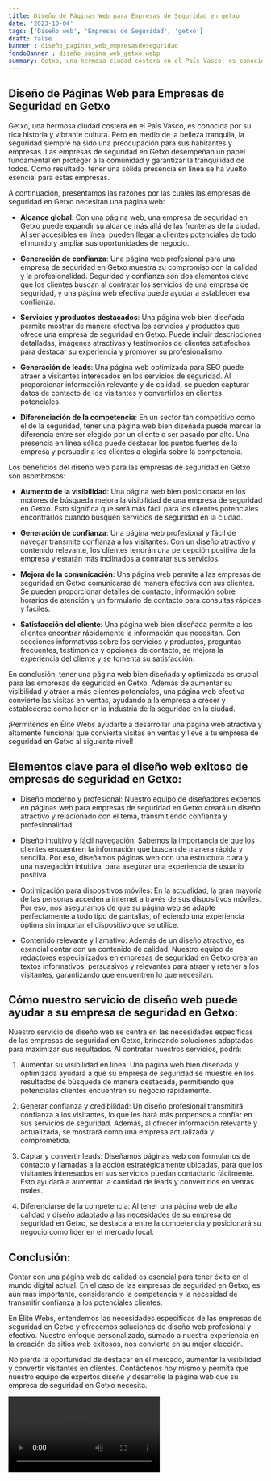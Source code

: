 ```yaml
---
title: Diseño de Páginas Web para Empresas de Seguridad en getxo
date: '2023-10-04'
tags: ['Diseño web', 'Empresas de Seguridad', 'getxo']
draft: false
banner : diseño_paginas_web_empresasdeseguridad
fondoBanner : diseño_pagina_web_getxo.webp
summary: Getxo, una hermosa ciudad costera en el País Vasco, es conocida por su rica historia y vibrante cultura. Pero en medio de la belleza tranquila, la seguridad siempre ha sido una preocupación para sus habitantes y empresas. Las empresas de seguridad en Getxo desempeñan un papel fundamental en proteger a la comunidad y garantizar la tranquilidad de todos. Como resultado, tener una sólida presencia en línea se ha vuelto esencial para estas empresas.
---
```


## Diseño de Páginas Web para Empresas de Seguridad en Getxo

Getxo, una hermosa ciudad costera en el País Vasco, es conocida por su rica historia y vibrante cultura. Pero en medio de la belleza tranquila, la seguridad siempre ha sido una preocupación para sus habitantes y empresas. Las empresas de seguridad en Getxo desempeñan un papel fundamental en proteger a la comunidad y garantizar la tranquilidad de todos. Como resultado, tener una sólida presencia en línea se ha vuelto esencial para estas empresas.

A continuación, presentamos las razones por las cuales las empresas de seguridad en Getxo necesitan una página web:

- **Alcance global**: Con una página web, una empresa de seguridad en Getxo puede expandir su alcance más allá de las fronteras de la ciudad. Al ser accesibles en línea, pueden llegar a clientes potenciales de todo el mundo y ampliar sus oportunidades de negocio.

- **Generación de confianza**: Una página web profesional para una empresa de seguridad en Getxo muestra su compromiso con la calidad y la profesionalidad. Seguridad y confianza son dos elementos clave que los clientes buscan al contratar los servicios de una empresa de seguridad, y una página web efectiva puede ayudar a establecer esa confianza.

- **Servicios y productos destacados**: Una página web bien diseñada permite mostrar de manera efectiva los servicios y productos que ofrece una empresa de seguridad en Getxo. Puede incluir descripciones detalladas, imágenes atractivas y testimonios de clientes satisfechos para destacar su experiencia y promover su profesionalismo.

- **Generación de leads**: Una página web optimizada para SEO puede atraer a visitantes interesados en los servicios de seguridad. Al proporcionar información relevante y de calidad, se pueden capturar datos de contacto de los visitantes y convertirlos en clientes potenciales.

- **Diferenciación de la competencia**: En un sector tan competitivo como el de la seguridad, tener una página web bien diseñada puede marcar la diferencia entre ser elegido por un cliente o ser pasado por alto. Una presencia en línea sólida puede destacar los puntos fuertes de la empresa y persuadir a los clientes a elegirla sobre la competencia.

Los beneficios del diseño web para las empresas de seguridad en Getxo son asombrosos:

- **Aumento de la visibilidad**: Una página web bien posicionada en los motores de búsqueda mejora la visibilidad de una empresa de seguridad en Getxo. Esto significa que será más fácil para los clientes potenciales encontrarlos cuando busquen servicios de seguridad en la ciudad.

- **Generación de confianza**: Una página web profesional y fácil de navegar transmite confianza a los visitantes. Con un diseño atractivo y contenido relevante, los clientes tendrán una percepción positiva de la empresa y estarán más inclinados a contratar sus servicios.

- **Mejora de la comunicación**: Una página web permite a las empresas de seguridad en Getxo comunicarse de manera efectiva con sus clientes. Se pueden proporcionar detalles de contacto, información sobre horarios de atención y un formulario de contacto para consultas rápidas y fáciles.

- **Satisfacción del cliente**: Una página web bien diseñada permite a los clientes encontrar rápidamente la información que necesitan. Con secciones informativas sobre los servicios y productos, preguntas frecuentes, testimonios y opciones de contacto, se mejora la experiencia del cliente y se fomenta su satisfacción.

En conclusión, tener una página web bien diseñada y optimizada es crucial para las empresas de seguridad en Getxo. Además de aumentar su visibilidad y atraer a más clientes potenciales, una página web efectiva convierte las visitas en ventas, ayudando a la empresa a crecer y establecerse como líder en la industria de la seguridad en la ciudad.

¡Permítenos en Élite Webs ayudarte a desarrollar una página web atractiva y altamente funcional que convierta visitas en ventas y lleve a tu empresa de seguridad en Getxo al siguiente nivel!

<GifSeo />

<Cta />

## Elementos clave para el diseño web exitoso de empresas de seguridad en Getxo:

- Diseño moderno y profesional: Nuestro equipo de diseñadores expertos en páginas web para empresas de seguridad en Getxo creará un diseño atractivo y relacionado con el tema, transmitiendo confianza y profesionalidad.

- Diseño intuitivo y fácil navegación: Sabemos la importancia de que los clientes encuentren la información que buscan de manera rápida y sencilla. Por eso, diseñamos páginas web con una estructura clara y una navegación intuitiva, para asegurar una experiencia de usuario positiva.

- Optimización para dispositivos móviles: En la actualidad, la gran mayoría de las personas acceden a internet a través de sus dispositivos móviles. Por eso, nos aseguramos de que su página web se adapte perfectamente a todo tipo de pantallas, ofreciendo una experiencia óptima sin importar el dispositivo que se utilice.

- Contenido relevante y llamativo: Además de un diseño atractivo, es esencial contar con un contenido de calidad. Nuestro equipo de redactores especializados en empresas de seguridad en Getxo crearán textos informativos, persuasivos y relevantes para atraer y retener a los visitantes, garantizando que encuentren lo que necesitan.

## Cómo nuestro servicio de diseño web puede ayudar a su empresa de seguridad en Getxo:

Nuestro servicio de diseño web se centra en las necesidades específicas de las empresas de seguridad en Getxo, brindando soluciones adaptadas para maximizar sus resultados. Al contratar nuestros servicios, podrá:

1. Aumentar su visibilidad en línea: Una página web bien diseñada y optimizada ayudará a que su empresa de seguridad se muestre en los resultados de búsqueda de manera destacada, permitiendo que potenciales clientes encuentren su negocio rápidamente.

2. Generar confianza y credibilidad: Un diseño profesional transmitirá confianza a los visitantes, lo que les hará más propensos a confiar en sus servicios de seguridad. Además, al ofrecer información relevante y actualizada, se mostrará como una empresa actualizada y comprometida.

3. Captar y convertir leads: Diseñamos páginas web con formularios de contacto y llamadas a la acción estratégicamente ubicadas, para que los visitantes interesados en sus servicios puedan contactarlo fácilmente. Esto ayudará a aumentar la cantidad de leads y convertirlos en ventas reales.

4. Diferenciarse de la competencia: Al tener una página web de alta calidad y diseño adaptado a las necesidades de su empresa de seguridad en Getxo, se destacará entre la competencia y posicionará su negocio como líder en el mercado local.

## Conclusión:

Contar con una página web de calidad es esencial para tener éxito en el mundo digital actual. En el caso de las empresas de seguridad en Getxo, es aún más importante, considerando la competencia y la necesidad de transmitir confianza a los potenciales clientes.

En Élite Webs, entendemos las necesidades específicas de las empresas de seguridad en Getxo y ofrecemos soluciones de diseño web profesional y efectivo. Nuestro enfoque personalizado, sumado a nuestra experiencia en la creación de sitios web exitosos, nos convierte en su mejor elección.

No pierda la oportunidad de destacar en el mercado, aumentar la visibilidad y convertir visitantes en clientes. Contáctenos hoy mismo y permita que nuestro equipo de expertos diseñe y desarrolle la página web que su empresa de seguridad en Getxo necesita.

<Video />

<CtaBot job='Empresas de Seguridad' city='getxo'/>

<Gmaps query='getxo+españa+maps' />